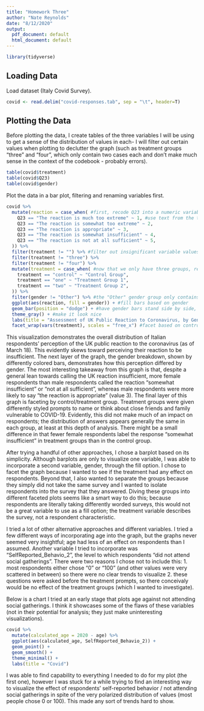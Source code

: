 ```yaml
---
title: "Homework Three"
author: "Nate Reynolds"
date: "8/12/2020"
output:
  pdf_document: default
  html_document: default
---
```


```r
library(tidyverse)
```

## Loading Data

Load dataset (Italy Covid Survey).

```r
covid <- read.delim("covid-responses.tab", sep = "\t", header=T)
```

## Plotting the Data

Before plotting the data, I create tables of the three variables I will be using to get a sense of the distribution of values in each- I will filter out certain values when plotting to declutter the graph (such as treatment groups "three" and "four", which only contain two cases each and don't make much sense in the context of the codebook - probably errors).

```r
table(covid$treatment)
table(covid$Q23)
table(covid$gender)
```

Plot the data in a bar plot, filtering and renaming variables first. 

```r
covid %>%
  mutate(reaction = case_when( #first, recode Q23 into a numeric variable so it can be read on the x axis of the plot
    Q23 == "The reaction is much too extreme" ~ 1, #use text from the tables above to get value names right
    Q23 == "The reaction is somewhat too extreme" ~ 2,
    Q23 == "The reaction is appropriate" ~ 3,
    Q23 == "The reaction is somewhat insufficient" ~ 4,
    Q23 == "The reaction is not at all sufficient" ~ 5,
  )) %>%
  filter(treatment != "") %>% #filter out insignificant variable values
  filter(treatment != "three") %>%
  filter(treatment != "four") %>%
  mutate(treatment = case_when( #now that we only have three groups, recode them for aesthetic value
    treatment == "control" ~ "Control Group",
    treatment == "one" ~ "Treatment Group 1",
    treatment == "two" ~ "Treatment Group 2",
  )) %>%
  filter(gender != "Other") %>% #the "Other" gender group only contains 15 cases; keep the graph to two bars
  ggplot(aes(reaction, fill = gender)) + #fill bars based on gender
  geom_bar(position = "dodge") + #have gender bars stand side by side, rather than stacked on top of each other
  theme_gray() + #make it look nice
  labs(title = "Assessment of UK Public Reaction to Coronavirus, by Gender", subtitle = "Treatment groups were prompted to recall the names of loved ones vulnerable to COVID-19", y = "Respondent Count", x = "Assessment of UK Reaction: 1 being too extreme, 5 being not at all sufficient") + #label axes thoroughly
  facet_wrap(vars(treatment), scales = "free_x") #facet based on control/treatment groups
```

This visualization demonstrates the overall distribution of Italian respondents' perception of the UK public reaction to the coronavirus (as of March 18). This evidently skews toward perceiving their reaction to be insufficient. The next layer of the graph, the gender breakdown, shown by differently colored bars, demonstrates how this perception differed by gender. The most interesting takeaway from this graph is that, despite a general lean towards calling the UK reaction insufficient, more female respondents than male respondents called the reaction "somewhat insufficient" or "not at all sufficient", whereas male respondents were more likely to say "the reaction is appropriate" (value 3). The final layer of this graph is faceting by control/treatment group. Treatment groups were given differently styled prompts to name or think about close friends and family vulnerable to COVID-19. Evidently, this did not make much of an impact on respondents; the distribution of answers appears generally the same in each group, at least at this depth of analysis. There might be a small difference in that fewer female respondents  label the response "somewhat insufficient" in treatment groups than in the control group.

After trying a handful of other approaches, I chose a barplot based on its simplicity. Although barplots are only to visualize one variable, I was able to incorporate a second variable, gender, through the fill option. I chose to facet the graph because I wanted to see if the treatment had any effect on respondents. Beyond that, I also wanted to separate the groups because they simply did not take the same survey and I wanted to isolate respondents into the survey that they answered. Diving these groups into different faceted plots seems like a smart way to do this; because respondents are literally taking differently worded surveys, this would not be a great variable to use as a fill option; the treatment variable describes the survey, not a respondent characteristic. 

I tried a lot of other alternative approaches and different variables. I tried a few different ways of incorporating age into the graph, but the graphs never seemed very insightful; age had less of an effect on respondents than I assumed. Another variable I tried to incorporate was "SelfReported_Behavio_2", the level to which respondents "did not attend social gatherings". There were two reasons I chose not to include this: 1. most respondents either chose "0" or "100" (and other values were very scattered in between) so there were no clear trends to visualize 2. these questions were asked before the treatment prompts, so there conceivaly would be no effect of the treatment groups (which I wanted to investigate). 

Below is a chart I tried at an early stage that plots age against not attending social gatherings. I think it showcases some of the flaws of these variables (not in their potential for analysis; they just make uninteresting visualizations). 

```r
covid %>%
  mutate(calculated_age = 2020 - age) %>% 
  ggplot(aes(calculated_age, SelfReported_Behavio_2)) + 
  geom_point() +
  geom_smooth() +
  theme_minimal() +
  labs(title = "Covid")
```

I was able to find capability to everything I needed to do for my plot (the first one), however I was stuck for a while trying to find an interesting way to visualize the effect of respondents' self-reported behavior / not attending social gatherings in spite of the very polarized distribution of values (most people chose 0 or 100). This made any sort of trends hard to show.


